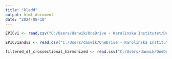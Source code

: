 ```yaml
---
title: "kladd"
output: html_document
date: "2024-08-10"
---
```

```r

EPICv1 <- read.csv("C:/Users/danwik/OneDrive - Karolinska Institutet/Desktop/Project 2 ny/Data/EPICv1 data/All_metrics_from_all_samples.csv", header=TRUE, stringsAsFactors=FALSE)

EPICv1andv2 <- read.csv("C:/Users/danwik/OneDrive - Karolinska Institutet/Desktop/Project 2 ny/Data/EPICv1 and v2 data/All_metrics_from_all_samples.csv", header=TRUE, stringsAsFactors=FALSE)

filtered_df_crossectional_harmonized <- read.csv("C:/Users/danwik/OneDrive - Karolinska Institutet/Desktop/Project 2 ny/Output/filtered_df_crossectional_harmonized", header=TRUE, stringsAsFactors=FALSE)

```

